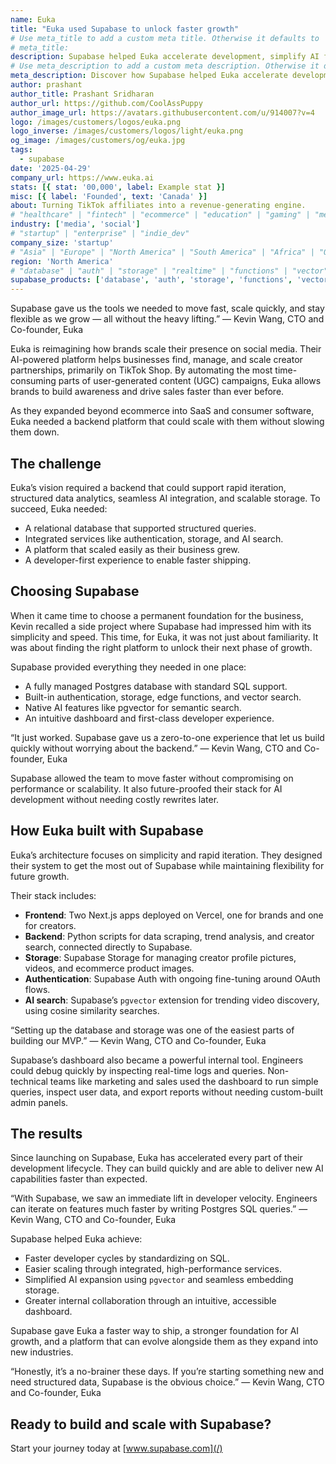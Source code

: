 ```yaml
---
name: Euka
title: "Euka used Supabase to unlock faster growth"
# Use meta_title to add a custom meta title. Otherwise it defaults to '{name} | Supabase Customer Stories':
# meta_title:
description: Supabase helped Euka accelerate development, simplify AI feature rollout, and scale creator marketing faster than ever. A Postgres-based platform gave them the structure, speed, and flexibility they needed to grow.
# Use meta_description to add a custom meta description. Otherwise it defaults to {description}:
meta_description: Discover how Supabase helped Euka accelerate development.
author: prashant
author_title: Prashant Sridharan
author_url: https://github.com/CoolAssPuppy
author_image_url: https://avatars.githubusercontent.com/u/914007?v=4
logo: /images/customers/logos/euka.png
logo_inverse: /images/customers/logos/light/euka.png
og_image: /images/customers/og/euka.jpg
tags:
  - supabase
date: '2025-04-29'
company_url: https://www.euka.ai
stats: [{ stat: '00,000', label: Example stat }]
misc: [{ label: 'Founded', text: 'Canada' }]
about: Turning TikTok affiliates into a revenue-generating engine.
# "healthcare" | "fintech" | "ecommerce" | "education" | "gaming" | "media" | "real-estate" | "saas" | "social" | "analytics" | "ai" | "developer-tools"
industry: ['media', 'social']
# "startup" | "enterprise" | "indie_dev"
company_size: 'startup'
# "Asia" | "Europe" | "North America" | "South America" | "Africa" | "Oceania"
region: 'North America'
# "database" | "auth" | "storage" | "realtime" | "functions" | "vector"
supabase_products: ['database', 'auth', 'storage', 'functions', 'vector']
---
```


<Quote img="kevin-wang-euka.jpeg" caption="Kevin Wang, CTO and Co-Founder, Euka">
  Supabase gave us the tools we needed to move fast, scale quickly, and stay flexible as we grow — all without the heavy lifting.” — Kevin Wang, CTO and Co-founder, Euka
</Quote> 

Euka is reimagining how brands scale their presence on social media. Their AI-powered platform helps businesses find, manage, and scale creator partnerships, primarily on TikTok Shop. By automating the most time-consuming parts of user-generated content (UGC) campaigns, Euka allows brands to build awareness and drive sales faster than ever before.

As they expanded beyond ecommerce into SaaS and consumer software, Euka needed a backend platform that could scale with them without slowing them down.

## The challenge

Euka’s vision required a backend that could support rapid iteration, structured data analytics, seamless AI integration, and scalable storage. To succeed, Euka needed:

- A relational database that supported structured queries.
- Integrated services like authentication, storage, and AI search.
- A platform that scaled easily as their business grew.
- A developer-first experience to enable faster shipping.

## Choosing Supabase

When it came time to choose a permanent foundation for the business, Kevin recalled a side project where Supabase had impressed him with its simplicity and speed. This time, for Euka, it was not just about familiarity. It was about finding the right platform to unlock their next phase of growth.

Supabase provided everything they needed in one place:

- A fully managed Postgres database with standard SQL support.
- Built-in authentication, storage, edge functions, and vector search.
- Native AI features like pgvector for semantic search.
- An intuitive dashboard and first-class developer experience.

<Quote img="kevin-wang-euka.jpeg" caption="Kevin Wang, CTO and Co-Founder, Euka">
  “It just worked. Supabase gave us a zero-to-one experience that let us build quickly without worrying about the backend.” — Kevin Wang, CTO and Co-founder, Euka
</Quote> 

Supabase allowed the team to move faster without compromising on performance or scalability. It also future-proofed their stack for AI development without needing costly rewrites later.

## How Euka built with Supabase

Euka’s architecture focuses on simplicity and rapid iteration. They designed their system to get the most out of Supabase while maintaining flexibility for future growth.

Their stack includes:

- **Frontend**: Two Next.js apps deployed on Vercel, one for brands and one for creators.
- **Backend**: Python scripts for data scraping, trend analysis, and creator search, connected directly to Supabase.
- **Storage**: Supabase Storage for managing creator profile pictures, videos, and ecommerce product images.
- **Authentication**: Supabase Auth with ongoing fine-tuning around OAuth flows.
- **AI search**: Supabase’s `pgvector` extension for trending video discovery, using cosine similarity searches.

<Quote img="kevin-wang-euka.jpeg" caption="Kevin Wang, CTO and Co-Founder, Euka">
  “Setting up the database and storage was one of the easiest parts of building our MVP.” — Kevin Wang, CTO and Co-founder, Euka
</Quote> 

Supabase’s dashboard also became a powerful internal tool. Engineers could debug quickly by inspecting real-time logs and queries. Non-technical teams like marketing and sales used the dashboard to run simple queries, inspect user data, and export reports without needing custom-built admin panels.

## The results

Since launching on Supabase, Euka has accelerated every part of their development lifecycle. They can build quickly and are able to deliver new AI capabilities faster than expected.

<Quote img="kevin-wang-euka.jpeg" caption="Kevin Wang, CTO and Co-Founder, Euka">
  “With Supabase, we saw an immediate lift in developer velocity. Engineers can iterate on features much faster by writing Postgres SQL queries.” — Kevin Wang, CTO and Co-founder, Euka
</Quote> 

Supabase helped Euka achieve:

- Faster developer cycles by standardizing on SQL.
- Easier scaling through integrated, high-performance services.
- Simplified AI expansion using `pgvector` and seamless embedding storage.
- Greater internal collaboration through an intuitive, accessible dashboard.

Supabase gave Euka a faster way to ship, a stronger foundation for AI growth, and a platform that can evolve alongside them as they expand into new industries.

<Quote img="kevin-wang-euka.jpeg" caption="Kevin Wang, CTO and Co-Founder, Euka">
  “Honestly, it’s a no-brainer these days. If you’re starting something new and need structured data, Supabase is the obvious choice.” — Kevin Wang, CTO and Co-founder, Euka
</Quote>

## Ready to build and scale with Supabase?

Start your journey today at [www.supabase.com](/)
